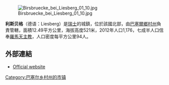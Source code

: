 [[Image:Birsbruecke_bei_Liesberg_01_10.jpg|right]]

'''利斯贝格'''（德语：Liesberg）是[[瑞士|瑞士]]的城鎮，位於該國北部，由[[巴塞爾鄉村州|巴塞爾鄉村州]]負責管轄，面積12.49平方公里，海拔高度521米，2012年人口1,176，七成半人口信奉[[羅馬天主教|羅馬天主教]]，人口密度每平方公里94人。

==外部連結==
* [http://www.liesberg.ch Official website] {{de icon}}

{{Switzerland-geo-stub}}
[[Category:巴塞尔乡村州的市镇|Category:巴塞尔乡村州的市镇]]